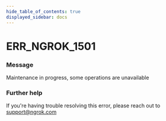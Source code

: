 ```yaml
---
hide_table_of_contents: true
displayed_sidebar: docs
---
```



# ERR_NGROK_1501

### Message

Maintenance in progress, some operations are unavailable

### Further help

If you're having trouble resolving this error, please reach out to [support@ngrok.com](mailto:support@ngrok.com?subject=Help%20with%20ERR_NGROK_1501)

<ErrorDetails error="err_ngrok_1501" />

